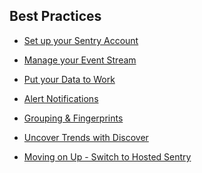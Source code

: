 

## Best Practices

* [Set up your Sentry Account](/guides/getting-started/)

* [Manage your Event Stream](/accounts/quotas/manage-event-stream-guide/)

* [Put your Data to Work](/guides/enrich-data/)

* [Alert Notifications](/guides/alert-notifications/)

* [Grouping & Fingerprints](/guides/grouping-and-fingerprints/)

* [Uncover Trends with Discover](/guides/discover/)

* [Moving on Up - Switch to Hosted Sentry](/guides/migration/)
